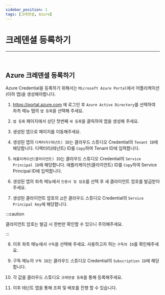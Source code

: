 ```yaml
---
sidebar_position: 1
tags: [크레덴셜, Azure]
---
```



# 크레덴셜 등록하기
<hr/>
<br />

## Azure 크레덴셜 등록하기

Azure Credential을 등록하기 위해서는 ```Microsoft Azure Portal```에서 어플리케이션(이하 앱)을 생성해야합니다.

1. https://portal.azure.com 에 로그인 후 ```Azure Active Directory```를 선택하여 좌측 메뉴 탭의 ```앱 등록```을 선택해 주세요.

2. ```앱 등록``` 페이지에서 상단 첫번째 ```새 등록```을 클릭하여 앱을 생성해 주세요.

3. 생성된 앱으로 페이지를 이동해주세요.

4. 생성된 앱의 ```디렉터리(테넌트) ID```는 클라우드 스튜디오 Credential의 ```Tenant ID```에 해당합니다. 디렉터리(테넌트) ID를 ```Copy```하여 Tenant ID에 입력합니다. 

5. ```애플리케이션(클라이언트) ID```는 클라우드 스튜디오 Credential의 ```Service Principal ID```에 해당합니다. 애플리케이션(클라이언트) ID를 ```Copy```하여 Service Principal ID에 입력합니다.

6. 생성된 앱의 좌측 메뉴에서 ```인증서 및 암호```를 선택 후 새 클라이언트 암호를 발급받아주세요.

7. 생성된 클라이언트 암호의 ```값```은 클라우드 스튜디오 Credential의 ```Service Principal Key```에 해당합니다. 

:::caution

클라이언트 암호는 발급 시 한번만 확인할 수 있으니 주의해주세요.

:::

8. 이후 좌측 메뉴에서 ```구독```을 선택해 주세요. 사용하고자 하는 ```구독의 ID```를 확인해주세요.

9. 구독 메뉴의 ```구독 ID```는 클라우드 스튜디오 Credential의 ```Subscription ID```에 해당합니다.

10. 각 값을 클라우드 스튜디오 ```크레덴셜 등록```을 통해 등록해주세요.

11. 이후 테넌트 앱을 통해 조회 및 배포를 진행 할 수 있습니다.